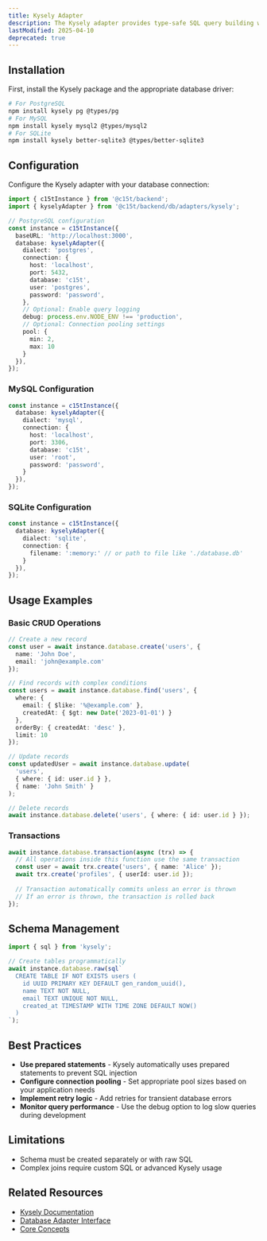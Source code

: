 ```yaml
---
title: Kysely Adapter
description: The Kysely adapter provides type-safe SQL query building with support for multiple databases including PostgreSQL, MySQL, and SQLite.
lastModified: 2025-04-10
deprecated: true
---
```

## Installation

First, install the Kysely package and the appropriate database driver:

```bash
# For PostgreSQL
npm install kysely pg @types/pg
# For MySQL
npm install kysely mysql2 @types/mysql2
# For SQLite
npm install kysely better-sqlite3 @types/better-sqlite3
```

## Configuration

Configure the Kysely adapter with your database connection:

```typescript
import { c15tInstance } from '@c15t/backend';
import { kyselyAdapter } from '@c15t/backend/db/adapters/kysely';

// PostgreSQL configuration
const instance = c15tInstance({
  baseURL: 'http://localhost:3000',
  database: kyselyAdapter({
    dialect: 'postgres',
    connection: {
      host: 'localhost',
      port: 5432,
      database: 'c15t',
      user: 'postgres',
      password: 'password',
    },
    // Optional: Enable query logging
    debug: process.env.NODE_ENV !== 'production',
    // Optional: Connection pooling settings
    pool: {
      min: 2,
      max: 10
    }
  }),
});
```

### MySQL Configuration

```typescript
const instance = c15tInstance({
  database: kyselyAdapter({
    dialect: 'mysql',
    connection: {
      host: 'localhost',
      port: 3306,
      database: 'c15t',
      user: 'root',
      password: 'password',
    }
  }),
});
```

### SQLite Configuration

```typescript
const instance = c15tInstance({
  database: kyselyAdapter({
    dialect: 'sqlite',
    connection: {
      filename: ':memory:' // or path to file like './database.db'
    }
  }),
});
```

## Usage Examples

### Basic CRUD Operations

```typescript
// Create a new record
const user = await instance.database.create('users', {
  name: 'John Doe',
  email: 'john@example.com'
});

// Find records with complex conditions
const users = await instance.database.find('users', {
  where: { 
    email: { $like: '%@example.com' },
    createdAt: { $gt: new Date('2023-01-01') }
  },
  orderBy: { createdAt: 'desc' },
  limit: 10
});

// Update records
const updatedUser = await instance.database.update(
  'users',
  { where: { id: user.id } },
  { name: 'John Smith' }
);

// Delete records
await instance.database.delete('users', { where: { id: user.id } });
```

### Transactions

```typescript
await instance.database.transaction(async (trx) => {
  // All operations inside this function use the same transaction
  const user = await trx.create('users', { name: 'Alice' });
  await trx.create('profiles', { userId: user.id });
  
  // Transaction automatically commits unless an error is thrown
  // If an error is thrown, the transaction is rolled back
});
```

## Schema Management

```typescript
import { sql } from 'kysely';

// Create tables programmatically
await instance.database.raw(sql`
  CREATE TABLE IF NOT EXISTS users (
    id UUID PRIMARY KEY DEFAULT gen_random_uuid(),
    name TEXT NOT NULL,
    email TEXT UNIQUE NOT NULL,
    created_at TIMESTAMP WITH TIME ZONE DEFAULT NOW()
  )
`);
```

## Best Practices

- **Use prepared statements** - Kysely automatically uses prepared statements to prevent SQL injection
- **Configure connection pooling** - Set appropriate pool sizes based on your application needs
- **Implement retry logic** - Add retries for transient database errors
- **Monitor query performance** - Use the debug option to log slow queries during development

## Limitations

- Schema must be created separately or with raw SQL
- Complex joins require custom SQL or advanced Kysely usage

## Related Resources

- [Kysely Documentation](https://github.com/koskimas/kysely)
- [Database Adapter Interface](/backend/database-adapters)
- [Core Concepts](/backend/core-concepts)